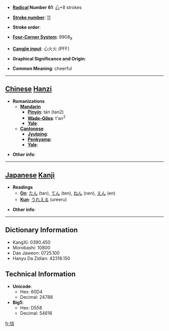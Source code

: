 * '''[[Wiktionary:Chinese radical index| Radical]] Number 61''': [[Wiktionary:Chinese radical index 心|心]]+8 strokes

* '''[[Wiktionary:Chinese total strokes index|Stroke number]]''': [[Wiktionary:Chinese total strokes index 11|11]]

* '''Stroke order''': 

* '''[[Wiktionary:Chinese four corner index|Four-Corner System]]''': 9908<sub>9</sub>

* '''[[Wiktionary:Chinese Cangjie index|Cangjie input]]''': 心火火 (PFF)

* '''Graphical Significance and Origin''': 

* '''Common Meaning''': cheerful

----

== [[Chinese]] [[Hanzi]] ==

* '''Romanizations'''
** '''[[Mandarin]]'''
*** '''[[Pinyin]]''': tán (tan2)
*** '''[[Wade-Giles]]''': t'an<sup>2</sup>
*** '''[[Yale]]''': 
** '''[[Cantonese]]'''
*** '''[[Jyutping]]''':
*** '''[[Penkyamp]]''': 
*** '''[[Yale]]''': 

* '''Other info''': 

----

== [[Japanese]] [[Kanji]] ==

* '''Readings'''
** '''[[On]]''': [[たん]] (tan), [[てん]] (ten), [[ねん]] (nen), [[えん]] (en)
** '''[[Kun]]''': [[うれえる]] (ureeru)

* '''Other info''':  

----

== Dictionary Information ==

* KangXi: 0390.450
* Morobashi: 10800
* Dae Jaweon: 0725.100
* Hanyu Da Zidian: 42318.150

== Technical Information ==

* '''Unicode''':
** Hex: 60D4
** Decimal: 24788
* '''Big5''':
** Hex: D558
** Decimal: 54616

[[fr:惔]]
